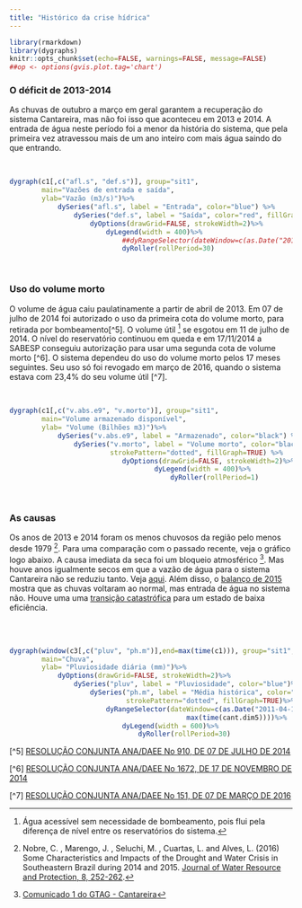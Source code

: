 ```yaml
---
title: "Histórico da crise hídrica"
---
```



```r
library(rmarkdown)
library(dygraphs)
knitr::opts_chunk$set(echo=FALSE, warnings=FALSE, message=FALSE)
##op <- options(gvis.plot.tag='chart')
```

### O déficit de 2013-2014
As chuvas de outubro a março em geral garantem a recuperação do sistema Cantareira, mas
não foi isso que aconteceu em 2013 e 2014.  A entrada de água neste período foi a menor
da história do sistema,
que pela primeira vez atravessou mais de um ano inteiro
com mais água saindo do que entrando.

<br>

```r
dygraph(c1[,c("afl.s", "def.s")], group="sit1",
        main="Vazões de entrada e saída",
        ylab="Vazão (m3/s)")%>%
            dySeries("afl.s", label = "Entrada", color="blue") %>%
                dySeries("def.s", label = "Saída", color="red", fillGraph=TRUE) %>%
                    dyOptions(drawGrid=FALSE, strokeWidth=2)%>%
                        dyLegend(width = 400)%>%
                            ##dyRangeSelector(dateWindow=c(as.Date("2011-01-01"),max(time(c1))))%>%
                            dyRoller(rollPeriod=30)
```

<br>

### Uso do volume morto

O volume de água caiu paulatinamente a partir de abril de 2013.
Em 07 de julho de 2014 foi autorizado o uso da primeira cota do volume morto,
para retirada por bombeamento[^5]. O volume útil [^2] se esgotou em 11 de julho de 2014.
O nível do reservatório continuou em queda e em 17/11/2014 a SABESP conseguiu autorização para usar
uma segunda cota de volume morto [^6]. O sistema dependeu do uso do volume morto pelos 17 meses seguintes.
Seu uso só foi revogado em março de 2016, quando o sistema estava com 23,4% do seu volume útil [^7].


<br>

```r
dygraph(c1[,c("v.abs.e9", "v.morto")], group="sit1",
        main="Volume armazenado disponível",
        ylab= "Volume (Bilhões m3)")%>%
            dySeries("v.abs.e9", label = "Armazenado", color="black") %>%
                dySeries("v.morto", label = "Volume morto", color="black",
                         strokePattern="dotted", fillGraph=TRUE) %>%
                            dyOptions(drawGrid=FALSE, strokeWidth=2)%>%
                                    dyLegend(width = 400)%>%
                                        dyRoller(rollPeriod=1)
```
<br>

### As causas

Os anos de 2013 e 2014 foram os menos chuvosos da região pelo menos desde 1979 [^3].
Para uma comparação com o passado recente, veja o gráfico logo abaixo.
A causa imediata da seca foi um bloqueio atmosférico [^4].
Mas houve anos igualmente secos em que a vazão de água para o sistema Cantareira não
se reduziu tanto. Veja [aqui](./seca_2013-2014.html). Além disso, o
[balanço de 2015](./balanco2015.html) mostra que as chuvas voltaram ao
normal, mas entrada de água no sistema não. Houve uma
uma [transição catastrófica](./artigo_plos.html) para um estado de baixa eficiência.

<br>
<br>

```r
dygraph(window(c3[,c("pluv", "ph.m")],end=max(time(c1))), group="sit1",
        main="Chuva",
        ylab= "Pluviosidade diária (mm)")%>%
            dyOptions(drawGrid=FALSE, strokeWidth=2)%>%
                dySeries("pluv", label = "Pluviosidade", color="blue")%>%
                    dySeries("ph.m", label = "Média histórica", color="black",
                             strokePattern="dotted", fillGraph=TRUE)%>%
                        dyRangeSelector(dateWindow=c(as.Date("2011-04-10"),
                                            max(time(cant.dim5))))%>%
                            dyLegend(width = 600)%>%
                                dyRoller(rollPeriod=30)
```


[^2]: Água acessível sem necessidade de bombeamento,
pois flui pela diferença de nível entre os reservatórios do sistema.

[^3]: Nobre, C. , Marengo, J. , Seluchi, M. , Cuartas, L. and Alves, L. (2016) Some Characteristics and Impacts of the Drought and Water Crisis in Southeastern Brazil during 2014 and 2015. [Journal of Water Resource and Protection, 8, 252-262](http://file.scirp.org/Html/13-9402744_63776.htm). 

[^4]: [Comunicado 1 do GTAG - Cantareira](http://arquivos.ana.gov.br/institucional/sof/GTAG-Cantareira/20140218_GTAG-Cantareira_Comunicado_n_1.pdf)

[^5] [RESOLUÇÃO CONJUNTA ANA/DAEE No 910, DE 07 DE JULHO DE 2014](http://arquivos.ana.gov.br/resolucoes/2014/910-2014.pdf)

[^6] [RESOLUÇÃO CONJUNTA ANA/DAEE No 1672, DE 17 DE NOVEMBRO DE 2014](http://arquivos.ana.gov.br/resolucoes/2014/1672-2014.pdf)

[^7] [RESOLUÇÃO CONJUNTA ANA/DAEE No 151, DE 07 DE MARÇO DE 2016](http://www.daee.sp.gov.br/images/documentos/cantareira/anadaee151.pdf)
